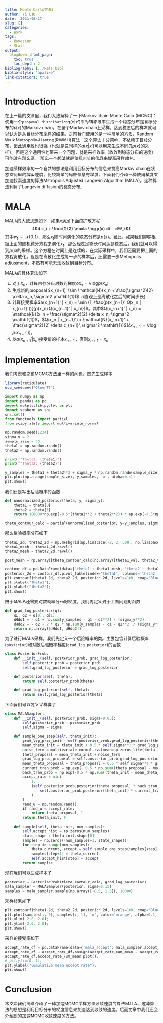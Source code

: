 ```yaml
---
title: Monte Carlo方法3
author: Yi LIU
date: '2021-08-27'
slug: []
categories:
  - Work
tags:
  - Bayesian
  - Stats
output:
  blogdown::html_page:
    toc: true
    toc_depth: 2
bibliography: [../Refs.bib]
biblio-style: "apalike"
link-citations: true
---
```


# Introduction

在上一篇的文章里，我们大致解释了一下Markov chain Monte Carlo (MCMC)：使用一个`proposal distribution`$q(x|x')$作为转移概率生成一个稳态分布是目标分布的$p(x)$的Markov chain。在这个Markov chain上采样，达到稳态后的样本就可以认为是从目标分布采样的结果。之前我们使用的是一种简单的方法，Random Walk Metropolis-Hasting(RWMH)算法，这个算法十分简单，不依赖于目标分布，因此通用性也很强（也就是说同样的$q(x|x')$可以用来生成不同的$p(x)$的采样）。但是这个通用性也带来一个问题，就是采样效率（收敛到稳态分布的速度）可能没有那么高。 那么一个想法就是使用$p(x)$的信息来提高采样效率。

加速采样效率的一个自然的想法是利用目标分布的信息来提高Markov chain在状态空间里的探索速度。比较简单的局部信息有梯度，下面我们介绍一种使用梯度来加速探索速度的算法Metropolis Adjusted Langevin Algorithm (MALA)。这种算法利用了Langevin diffusion的稳态分布。

# MALA

MALA的大致思想如下：如果$x$满足下面的扩散方程
$$d x_t = \frac{1}{2} \nabla \log p(x) dt + dW_t$$
其中$w_t \sim \mathcal{N}(0, 1)$，那么$x_t$随时间演化的稳态分布是$p(x)$。因此，如果我们能够根据上面的随机微分方程来演化$x_t$，那么经过足够长时间达到稳态后，我们就可以得到$p(x)$的采样。这个方程在时间上是连续的，在实际采样中，我们还需要把上面的方程离散化。但是在离散化生成每一步的样本后，还需要一步Metropolis adjustment，不然有可能无法收敛到目标分布。

MALA的具体算法如下：

1. 对于$x_n$，计算目标分布对数的梯度$\delta x_n = \nabla \log p(x_n)$
2. 生成新的proposal $x_{n+1}' \sim \mathcal{N}(x_n + \frac{\sigma^2}{2} \delta x_n,  \sigma^2 \mathbf{1})$ ($\sigma$直观上是离散化之后的时间步长)
3. 计算接受概率$a(x_{n+1}' | x_n) = \min (1, \frac{p(x_{n+1}' Q(x_n | x_{n+1}'))}{p(x_n) Q(x_{n+1}' | x_n)})$。其中$Q(x_{n+1}' | x_n) = \mathcal{N}(x_n + \frac{\sigma^2}{2} \delta x_n,  \sigma^2 \mathbf{1})$，$Q(x_n | x_{n+1}') = \mathcal{N}(x_{n+1}' + \frac{\sigma^2}{2} \delta x_{n+1}',  \sigma^2 \mathbf{1})$($\delta x_{n+1}' = \nabla \log p(x_{n+1}')$)。
4. 以$a(x_{n+1}' | x_n)$接受新的样本$x_{n+1}'$，否则$x_{n+1} = x_n$

# Implementation
我们考虑和之前MCMC方法里一样的问题。首先生成样本
```r
library(reticulate)
use_condaenv("GluonTS")
```

```python
import numpy as np
import pandas as pd
import matplotlib.pyplot as plt
import seaborn as sns
sns.set()
from functools import partial
from scipy.stats import multivariate_normal

np.random.seed(1234)
sigma_y = 2
sample_size = 30
theta1 = np.random.randn()
theta2 = np.random.randn()

print(f"Theta1: {theta1}")
print(f"Theta2: {theta2}")

y_samples = theta1 + theta2**2 + sigma_y * np.random.randn(sample_size)
plt.plot(np.arange(sample_size), y_samples, 'o', alpha=0.5);
plt.show()
```

我们还是写出后验概率的函数
```python
def unnormalized_posterior(theta, y, sigma_y):
    theta1 = theta[0]
    theta2 = theta[1]
    return 100000*np.exp(-0.5*(theta1**2 + theta2**2)) * np.exp(-0.5*np.sum((y - theta1 - theta2**2)**2) / (sigma_y**2))
  
theta_contour_calc = partial(unnormalized_posterior, y=y_samples, sigma_y=sigma_y)
```
那么后验概率分布如下
```python
theta1_2d, theta2_2d = np.meshgrid(np.linspace(-2, 2, 500), np.linspace(-2, 2, 500))
theta1_mesh = theta1_2d.ravel()
theta2_mesh = theta2_2d.ravel()

post_mesh = np.array([theta_contour_calc(np.array([theta1_val, theta2_val])) for theta1_val, theta2_val in zip(theta1_mesh, theta2_mesh)])

contour_df = pd.DataFrame(data={'theta1': theta1_mesh, 'theta2': theta2_mesh, 'posterior': post_mesh})
posterior_2d = contour_df.pivot_table(index='theta1', columns='theta2', values='posterior').T.values
plt.contourf(theta1_2d, theta2_2d, posterior_2d, levels=100, cmap="Blues")
plt.xlabel("theta1");
plt.ylabel("theta2");
plt.show()
```

由于MALA还需要对数概率分布的梯度，我们再定义对于上面问题的函数
```python
def grad_log_posterior(q):
    q1, q2 = q[0], q[1]
    dHdq1 = - q1 + np.sum(y_samples - q1 - q2**2) / (sigma_y**2)
    dHdq2 = - q2 + 2 * q2 * np.sum(y_samples - q1 - q2**2) / (sigma_y**2)
    return np.array([dHdq1, dHdq2])
```


为了进行MALA采样，我们先定义一个后验概率的类。主要包含计算后验概率(`posterior`)和对数后验概率梯度(`grad_log_posterior`)的函数
```python
class PosteriorProb:
    def __init__(self, posterior_prob, grad_log_posterior):
        self.posterior_prob = posterior_prob
        self.grad_log_posterior = grad_log_posterior
        
    def posterior(self, theta):
        return self.posterior_prob(theta)
    
    def grad_log_poterior(self, theta):
        return self.grad_log_posterior(theta)
```

下面我们可以定义采样类了
```python
class MALASampler:
    def __init__(self, posterior_prob, sigma=0.05):
        self.posterior_prob = posterior_prob
        self.sigma = sigma
        
    def sample_one_step(self, theta_init):
        grad_log_prob_init = self.posterior_prob.grad_log_posterior(theta_init)
        mean_theta_init = theta_init + 0.5 * self.sigma**2 * grad_log_prob_init
        noise_term = multivariate_normal.rvs(mean=np.zeros_like(theta_init), cov=self.sigma**2 * np.identity(theta_init.shape[0]))
        theta_proposal = mean_theta_init + noise_term
        grad_log_prob_proposal = self.posterior_prob.grad_log_posterior(theta_proposal)
        mean_theta_proposal = theta_proposal + 0.5 * self.sigma**2 * grad_log_prob_proposal
        current_tran_prob = np.exp(- 0.5 * np.sum((theta_proposal - mean_theta_init)**2) / (self.sigma**2))
        back_tran_prob = np.exp(-0.5 * np.sum((theta_init - mean_theta_proposal)**2) / (self.sigma**2))
        accept_rate = min(
            1, 
            (self.posterior_prob.posterior(theta_proposal) * back_tran_prob) / (
                self.posterior_prob.posterior(theta_init) * current_tran_prob
            )
        )
        rand_u = np.random.rand()
        if rand_u < accept_rate:
            return theta_proposal, 1
        return theta_init, 0
        
    def sample(self, theta_init, num_samples):
        self.accept_hist = np.zeros(num_samples)
        state_shape = theta_init.shape[0]
        samples = np.zeros((num_samples+1, state_shape))
        for step in range(num_samples):
            theta_current, accept = self.sample_one_step(samples[step])
            samples[step+1] = theta_current
            self.accept_hist[step] = accept
        return samples
```

现在我们可以生成样本了
```python
posterior = PosteriorProb(theta_contour_calc, grad_log_posterior)
mala_sampler = MALASampler(posterior, sigma=0.15)
samples = mala_sampler.sample(np.array([-0.5, 1.5]), 10000)
```

采样结果如下
```python
plt.contourf(theta1_2d, theta2_2d, posterior_2d, levels=100, cmap="Blues");
plt.plot(samples[:, 0], samples[:, 1], 'o', color="orange", alpha=0.1, markersize=2);
plt.xlim(-2.0, 2.0);
plt.ylim(-2.0, 2.0);
plt.show()
```

采样的接受率如下
```python
accept_rate_df = pd.DataFrame(data={'mala_accept': mala_sampler.accept_hist})
accept_rate_df = accept_rate_df.assign(accept_rate_cum_mean = accept_rate_df.mala_accept.cumsum() / (accept_rate_df.index + 1))
accept_rate_df.accept_rate_cum_mean.plot();
# plt.ylim(0, 1);
plt.ylabel("Cumulative mean accept rate");
plt.show()
```



# Conclusion
本文中我们简单介绍了一种加速MCMC采样方法收敛速度的算法MALA。这种算法的思想是利用目标分布的梯度信息来加速达到收敛的速度。后面文章中我们还会介绍别的加速MCMC收敛速度的方法。